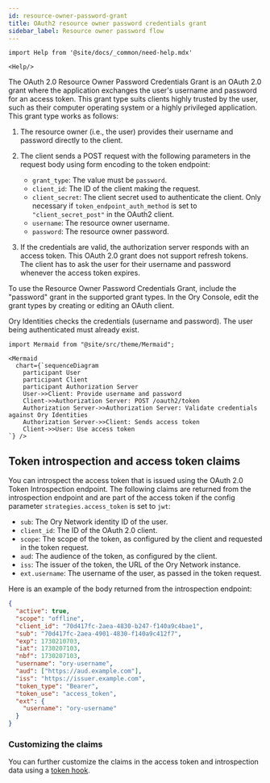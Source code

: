 ```yaml
---
id: resource-owner-password-grant
title: OAuth2 resource owner password credentials grant
sidebar_label: Resource owner password flow
---
```


```mdx-code-block
import Help from '@site/docs/_common/need-help.mdx'

<Help/>
```

The OAuth 2.0 Resource Owner Password Credentials Grant is an OAuth 2.0 grant where the application exchanges the user's username
and password for an access token. This grant type suits clients highly trusted by the user, such as their computer operating
system or a highly privileged application. This grant type works as follows:

1. The resource owner (i.e., the user) provides their username and password directly to the client.
2. The client sends a POST request with the following parameters in the request body using form encoding to the token endpoint:
   - `grant_type`: The value must be `password`.
   - `client_id`: The ID of the client making the request.
   - `client_secret`: The client secret used to authenticate the client. Only necessary if `token_endpoint_auth_method` is set to
     `"client_secret_post"` in the OAuth2 client.
   - `username`: The resource owner username.
   - `password`: The resource owner password.

3. If the credentials are valid, the authorization server responds with an access token. This OAuth 2.0 grant does not support
   refresh tokens. The client has to ask the user for their username and password whenever the access token expires.

To use the Resource Owner Password Credentials Grant, include the "password" grant in the supported grant types. In the Ory
Console, edit the grant types by creating or editing an OAuth client.

Ory Identities checks the credentials (username and password). The user being authenticated must already exist.

```mdx-code-block
import Mermaid from "@site/src/theme/Mermaid";

<Mermaid
  chart={`sequenceDiagram
    participant User
    participant Client
    participant Authorization Server
    User->>Client: Provide username and password
    Client->>Authorization Server: POST /oauth2/token
    Authorization Server->>Authorization Server: Validate credentials against Ory Identities
    Authorization Server->>Client: Sends access token
    Client->>User: Use access token
`} />
```

## Token introspection and access token claims

You can introspect the access token that is issued using the OAuth 2.0 Token Introspection endpoint. The following claims are
returned from the introspection endpoint and are part of the access token if the config parameter `strategies.access_token` is set
to `jwt`:

- `sub`: The Ory Network identity ID of the user.
- `client_id`: The ID of the OAuth 2.0 client.
- `scope`: The scope of the token, as configured by the client and requested in the token request.
- `aud`: The audience of the token, as configured by the client.
- `iss`: The issuer of the token, the URL of the Ory Network instance.
- `ext.username`: The username of the user, as passed in the token request.

Here is an example of the body returned from the introspection endpoint:

```json
{
  "active": true,
  "scope": "offline",
  "client_id": "70d417fc-2aea-4830-b247-f140a9c4bae1",
  "sub": "70d417fc-2aea-4901-4830-f140a9c412f7",
  "exp": 1730210703,
  "iat": 1730207103,
  "nbf": 1730207103,
  "username": "ory-username",
  "aud": ["https://aud.example.com"],
  "iss": "https://issuer.example.com",
  "token_type": "Bearer",
  "token_use": "access_token",
  "ext": {
    "username": "ory-username"
  }
}
```

### Customizing the claims

You can further customize the claims in the access token and introspection data using a
[token hook](/hydra/guides/oauth2-webhooks.mdx).
